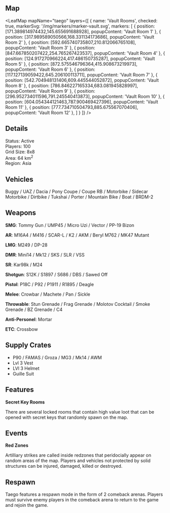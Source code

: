 
## Map

<LeafMap 
mapName="taego"
layers={[
  {
    name: 'Vault Rooms',
    checked: true,
    markerSvg: '/img/markers/marker-vault.svg',
    markers: [
    { position: [171.389814974432,145.655691688928], popupContent: 'Vault Room 1' },
    { position: [317.989589050566,168.331134173686], popupContent: 'Vault Room 2' },
    { position: [592.665740735807,210.812066765108], popupContent: 'Vault Room 3' },
    { position: [847.667850207422,254.765267423537], popupContent: 'Vault Room 4' },
    { position: [124.917270966224,417.486150735287], popupContent: 'Vault Room 5' },
    { position: [872.575546796364,415.908673219973], popupContent: 'Vault Room 6' },
    { position: [117.127139059422,645.206100113711], popupContent: 'Vault Room 7' },
    { position: [542.704948131406,609.445544052872], popupContent: 'Vault Room 8' },
    { position: [786.846227165334,683.081945828997], popupContent: 'Vault Room 9' },
    { position: [296.952734011596,791.245540413873], popupContent: 'Vault Room 10' },
    { position: [604.054344121463,787.900469427396], popupContent: 'Vault Room 11' },
    { position: [777.734710504793,885.675567070406], popupContent: 'Vault Room 12' },
    ]
  }
]}
/>

## Details

Status: Active  
Players: 100  
Grid Size: 8x8  
Area: 64 km<sup>2</sup>    
Region: Asia  

## Vehicles

Buggy / UAZ / Dacia / Pony Coupe / Coupe RB / Motorbike / Sidecar Motorbike / Dirtbike / Tukshai / Porter / Mountain Bike / Boat / BRDM-2  

## Weapons

**SMG**: Tommy Gun / UMP45 / Micro Uzi / Vector / PP-19 Bizon  

**AR**: M16A4 / M416 / SCAR-L / K2 / AKM / Beryl M762 / MK47 Mutant   

**LMG**: M249 / DP-28  

**DMR**: Mini14 / Mk12 / SKS / SLR / VSS  

**SR**: Kar98k / M24

**Shotgun**: S12K / S1897 / S686 / DBS / Sawed Off  

**Pistol**: P18C / P92 / P1911 / R1895 / Deagle  

**Melee**: Crowbar / Machete / Pan / Sickle  

**Throwable**: Stun Grenade / Frag Grenade / Molotov Cocktail / Smoke Grenade / BZ Grenade / C4  

**Anti-Personel**: Mortar   

**ETC**: Crossbow  

## Supply Crates

- P90 / FAMAS / Groza / MG3 / Mk14 / AWM
- Lvl 3 Vest
- LVl 3 Helmet
- Guille Suit 

## Features

**Secret Key Rooms**  

There are several locked rooms that contain high value loot that can be opened with secret keys that randomly spawn on the map.  

## Events

**Red Zones**

Artilliary strikes are called inside redzones that peridocially appear on random areas of the map. Players and vehicles not protected by solid structures can be injured, damaged, killed or destroyed. 

## Respawn

Taego features a respawn mode in the form of 2 comeback arenas. Players must survive enemy players in the comeback arena to return to the game and rejoin the game.  